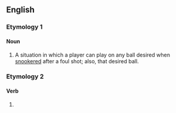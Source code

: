 {{also|freeball}}
==English==

===Etymology 1===

====Noun====
{{en-noun}}

# {{lb|en|snooker}} A situation in which a player can play on any ball desired when [[snookered]] after a foul shot; also, that desired ball.

===Etymology 2===

====Verb====
{{head|en|verb}}

# {{alt form|en|freeball}}
